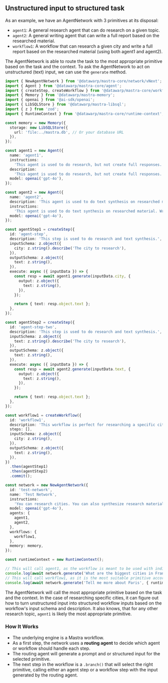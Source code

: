 ## Unstructured input to structured task

As an example, we have an AgentNetwork with 3 primitives at its disposal:

- `agent1`: A general research agent that can do research on a given topic.
- `agent2`: A general writing agent that can write a full report based on the researched material.
- `workflow1`: A workflow that can research a given city and write a full report based on the researched material (using both agent1 and agent2).

The AgentNetwork is able to route the task to the most appropriate primitive based on the task and the context.
To ask the AgentNetwork to act on unstructured (text) input, we can use the `generate` method.

```typescript
import { NewAgentNetwork } from '@datawarp/mastra-core/network/vNext';
import { Agent } from '@datawarp/mastra-core/agent';
import { createStep, createWorkflow } from '@datawarp/mastra-core/workflows';
import { Memory } from '@datawarp/mastra-memory';
import { openai } from '@ai-sdk/openai';
import { LibSQLStore } from '@datawarp/mastra-libsql';
import { z } from 'zod';
import { RuntimeContext } from '@datawarp/mastra-core/runtime-context';

const memory = new Memory({
  storage: new LibSQLStore({
    url: 'file:../mastra.db', // Or your database URL
  }),
});

const agent1 = new Agent({
  name: 'agent1',
  instructions:
    'This agent is used to do research, but not create full responses. Answer in bullet points only and be concise.',
  description:
    'This agent is used to do research, but not create full responses. Answer in bullet points only and be concise.',
  model: openai('gpt-4o'),
});

const agent2 = new Agent({
  name: 'agent2',
  description: 'This agent is used to do text synthesis on researched material. It writes articles in full paragraphs.',
  instructions:
    'This agent is used to do text synthesis on researched material. Write a full report based on the researched material. Do not use bullet points. Write full paragraphs. There should not be a single bullet point in the final report. You write articles.',
  model: openai('gpt-4o'),
});

const agentStep1 = createStep({
  id: 'agent-step',
  description: 'This step is used to do research and text synthesis.',
  inputSchema: z.object({
    city: z.string().describe('The city to research'),
  }),
  outputSchema: z.object({
    text: z.string(),
  }),
  execute: async ({ inputData }) => {
    const resp = await agent1.generate(inputData.city, {
      output: z.object({
        text: z.string(),
      }),
    });

    return { text: resp.object.text };
  },
});

const agentStep2 = createStep({
  id: 'agent-step-two',
  description: 'This step is used to do research and text synthesis.',
  inputSchema: z.object({
    text: z.string().describe('The city to research'),
  }),
  outputSchema: z.object({
    text: z.string(),
  }),
  execute: async ({ inputData }) => {
    const resp = await agent2.generate(inputData.text, {
      output: z.object({
        text: z.string(),
      }),
    });

    return { text: resp.object.text };
  },
});

const workflow1 = createWorkflow({
  id: 'workflow1',
  description: 'This workflow is perfect for researching a specific city.',
  steps: [],
  inputSchema: z.object({
    city: z.string(),
  }),
  outputSchema: z.object({
    text: z.string(),
  }),
})
  .then(agentStep1)
  .then(agentStep2)
  .commit();

const network = new NewAgentNetwork({
  id: 'test-network',
  name: 'Test Network',
  instructions:
    'You can research cities. You can also synthesize research material. You can also write a full report based on the researched material.',
  model: openai('gpt-4o'),
  agents: {
    agent1,
    agent2,
  },
  workflows: {
    workflow1,
  },
  memory: memory,
});

const runtimeContext = new RuntimeContext();

// This will call agent1, as the workflow is meant to be used with individual cities. The best primitive according to the routing agent is thus agent1 which is a general research primitive.
console.log(await network.generate('What are the biggest cities in France? How are they like?', { runtimeContext }));
// This will call workflow1, as it is the most suitable primitive according to the routing agent when researching individual cities.
console.log(await network.generate('Tell me more about Paris', { runtimeContext }));
```

The AgentNetwork will call the most appropriate primitive based on the task and the context. In the case of researching specific cities, it can figure out how to turn unstructured input into structured workflow inputs based on the workflow's input schema and description. It also knows, that for any other research topic, `agent1` is likely the most appropriate primitive.

### How It Works

- The underlying engine is a Mastra workflow.
- As a first step, the network uses a **routing agent** to decide which agent or workflow should handle each step.
- The routing agent will generate a prompt and or structured input for the selected primitive.
- The next step in the workflow is a `.branch()` that will select the right primitive, calling either an agent step or a workflow step with the input generated by the routing agent.
